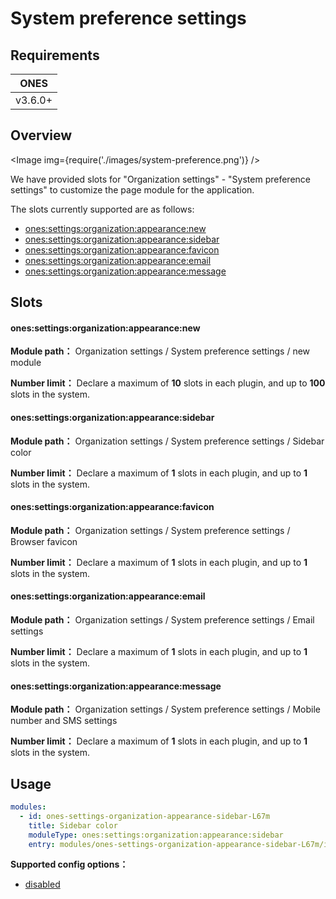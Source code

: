 
# System preference settings

## Requirements

| **ONES** |
| :------: |
| v3.6.0+  |

## Overview

<Image img={require('./images/system-preference.png')} />

We have provided slots for "Organization settings" - "System preference settings" to customize the page module for the application.

The slots currently supported are as follows:

- [ones:settings:organization:appearance:new](#onessettingsorganizationappearancenew)
- [ones:settings:organization:appearance:sidebar](#onessettingsorganizationappearancesidebar)
- [ones:settings:organization:appearance:favicon](#onessettingsorganizationappearancefavicon)
- [ones:settings:organization:appearance:email](#onessettingsorganizationappearanceemail)
- [ones:settings:organization:appearance:message](#onessettingsorganizationappearancemessage)

## Slots

#### ones:settings:organization:appearance:new

**Module path：** Organization settings / System preference settings / new module

**Number limit：** Declare a maximum of **10** slots in each plugin, and up to **100** slots in the system.

#### ones:settings:organization:appearance:sidebar

**Module path：** Organization settings / System preference settings / Sidebar color

**Number limit：** Declare a maximum of **1** slots in each plugin, and up to **1** slots in the system.

#### ones:settings:organization:appearance:favicon

**Module path：** Organization settings / System preference settings / Browser favicon

**Number limit：** Declare a maximum of **1** slots in each plugin, and up to **1** slots in the system.

#### ones:settings:organization:appearance:email

**Module path：** Organization settings / System preference settings / Email settings

**Number limit：** Declare a maximum of **1** slots in each plugin, and up to **1** slots in the system.

#### ones:settings:organization:appearance:message

**Module path：** Organization settings / System preference settings / Mobile number and SMS settings

**Number limit：** Declare a maximum of **1** slots in each plugin, and up to **1** slots in the system.

## Usage

```yaml
modules:
  - id: ones-settings-organization-appearance-sidebar-L67m
    title: Sidebar color
    moduleType: ones:settings:organization:appearance:sidebar
    entry: modules/ones-settings-organization-appearance-sidebar-L67m/index.html
```

**Supported config options：**

- [disabled](../../../../../reference/config/plugin.yaml#disabled)
